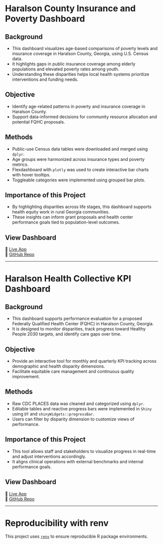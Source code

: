 
# Haralson County Insurance and Poverty Dashboard

## Background

- This dashboard visualizes age-based comparisons of poverty levels and insurance coverage in Haralson County, Georgia, using U.S. Census data.
- It highlights gaps in public insurance coverage among elderly populations and elevated poverty rates among youth.
- Understanding these disparities helps local health systems prioritize interventions and funding needs.

## Objective

- Identify age-related patterns in poverty and insurance coverage in Haralson County.
- Support data-informed decisions for community resource allocation and potential FQHC proposals.

## Methods

- Public-use Census data tables were downloaded and merged using `dplyr`.
- Age groups were harmonized across insurance types and poverty metrics.
- Flexdashboard with `plotly` was used to create interactive bar charts with hover tooltips.
- Toggleable categories were implemented using grouped bar plots.

## Importance of this Project

- By highlighting disparities across life stages, this dashboard supports health equity work in rural Georgia communities.
- These insights can inform grant proposals and health center performance goals tied to population-level outcomes.

## View Dashboard

🔗 [Live App](https://daniellmcmillion.shinyapps.io/insurance_status_and_poverty/)  
🔗 [GitHub Repo](https://github.com/DanielleMcMillion/Data555_Final_Project)

---

# Haralson Health Collective KPI Dashboard

## Background

- This dashboard supports performance evaluation for a proposed Federally Qualified Health Center (FQHC) in Haralson County, Georgia.
- It is designed to monitor disparities, track progress toward Healthy People 2030 targets, and identify care gaps over time.

## Objective

- Provide an interactive tool for monthly and quarterly KPI tracking across demographic and health disparity dimensions.
- Facilitate equitable care management and continuous quality improvement.

## Methods

- Raw CDC PLACES data was cleaned and categorized using `dplyr`.
- Editable tables and reactive progress bars were implemented in `Shiny` using `DT` and `shinyWidgets::progressBar`.
- Users can filter by disparity dimension to customize views of performance.

## Importance of this Project

- This tool allows staff and stakeholders to visualize progress in real-time and adjust interventions accordingly.
- It aligns clinical operations with external benchmarks and internal performance goals.

## View Dashboard

🔗 [Live App](https://daniellmcmillion.shinyapps.io/evaluative_measures_dashboard/)  
🔗 [GitHub Repo](https://github.com/DanielleMcMillion/Data555_Final_Project)

---

# Reproducibility with renv

This project uses [`renv`](https://rstudio.github.io/renv/) to ensure reproducible R package environments.


